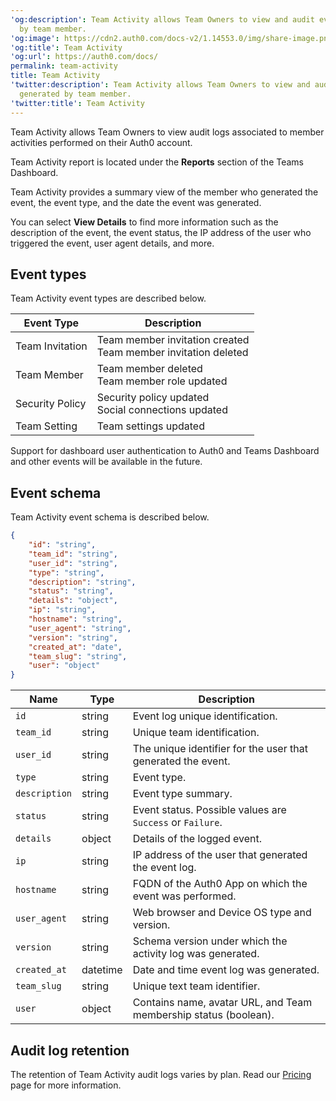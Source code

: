 ---
'og:description': Team Activity allows Team Owners to view and audit event logs generated
  by team member.
'og:image': https://cdn2.auth0.com/docs-v2/1.14553.0/img/share-image.png
'og:title': Team Activity
'og:url': https://auth0.com/docs/
permalink: team-activity
title: Team Activity
'twitter:description': Team Activity allows Team Owners to view and audit event logs
  generated by team member.
'twitter:title': Team Activity
---
Team Activity allows Team Owners to view audit logs associated to member activities performed on their Auth0 account.

Team Activity report is located under the **Reports** section of the Teams Dashboard.

Team Activity provides a summary view of the member who generated the event, the event type, and the date the event was generated.

You can select **View Details** to find more information such as the description of the event, the event status, the IP address of the user who triggered the event, user agent details, and more.

## Event types

Team Activity event types are described below.

<table class="table"><thead>
<tr>
<th><strong>Event Type</strong></th>
<th><strong>Description</strong></th>
</tr>
</thead>
<tbody>
<tr>
<td>Team Invitation</td>
<td>Team member invitation created <br/> Team member invitation deleted</td>
</tr>
<tr>
<td>Team Member</td>
<td>Team member deleted <br/> Team member role updated</td>
</tr>
<tr>
<td>Security Policy</td>
<td>Security policy updated <br/> Social connections updated</td>
</tr>
<tr>
<td>Team Setting</td>
<td>Team settings updated</td>
</tr>
</tbody>
</table>

<Callout icon="file-lines" color="#0EA5E9" iconType="regular">

Support for dashboard user authentication to Auth0 and Teams Dashboard and other events will be available in the future.

</Callout>

## Event schema

Team Activity event schema is described below.

```json lines
{  
    "id": "string", 
    "team_id": "string",
    "user_id": "string",
    "type": "string",
    "description": "string",
    "status": "string",
    "details": "object",
    "ip": "string",
    "hostname": "string",
    "user_agent": "string",
    "version": "string",
    "created_at": "date",
    "team_slug": "string",
    "user": "object"
}
```






<table class="table"><thead>
<tr>
<th><strong>Name</strong></th>
<th><strong>Type</strong></th>
<th><strong>Description</strong></th>
</tr>
</thead>
<tbody>
<tr>
<td><code>id</code></td>
<td>string</td>
<td>Event log unique identification.</td>
</tr>
<tr>
<td><code>team_id</code></td>
<td>string</td>
<td>Unique team identification.</td>
</tr>
<tr>
<td><code>user_id</code></td>
<td>string</td>
<td>The unique identifier for the user that generated the event.</td>
</tr>
<tr>
<td><code>type</code></td>
<td>string</td>
<td>Event type.</td>
</tr>
<tr>
<td><code>description</code></td>
<td>string</td>
<td>Event type summary.</td>
</tr>
<tr>
<td><code>status</code></td>
<td>string</td>
<td>Event status. Possible values are <code>Success</code> or <code>Failure</code>.</td>
</tr>
<tr>
<td><code>details</code></td>
<td>object</td>
<td>Details of the logged event.</td>
</tr>
<tr>
<td><code>ip</code></td>
<td>string</td>
<td>IP address of the user that generated the event log.</td>
</tr>
<tr>
<td><code>hostname</code></td>
<td>string</td>
<td>FQDN of the Auth0 App on which the event was performed.</td>
</tr>
<tr>
<td><code>user_agent</code></td>
<td>string</td>
<td>Web browser and Device OS type and version.</td>
</tr>
<tr>
<td><code>version</code></td>
<td>string</td>
<td>Schema version under which the activity log was generated.</td>
</tr>
<tr>
<td><code>created_at</code></td>
<td>datetime</td>
<td>Date and time event log was generated.</td>
</tr>
<tr>
<td><code>team_slug</code></td>
<td>string</td>
<td>Unique text team identifier.</td>
</tr>
<tr>
<td><code>user</code></td>
<td>object</td>
<td>Contains name, avatar URL, and Team membership status (boolean).</td>
</tr>
</tbody>
</table>

## Audit log retention

The retention of Team Activity audit logs varies by plan. Read our [Pricing](https://auth0.com/pricing) page for more information.